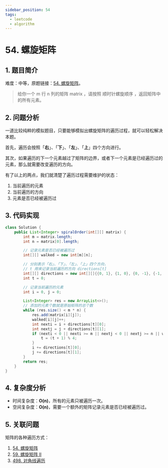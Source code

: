```yaml
---
sidebar_position: 54
tags:
  - leetcode
  - algorithm
---
```


# 54. 螺旋矩阵

## 1. 题目简介

难度：<Yellow>中等</Yellow>，原题链接：[54. 螺旋矩阵](https://leetcode.cn/problems/spiral-matrix/)。

> 给你一个 m 行 n 列的矩阵 matrix ，请按照 顺时针螺旋顺序 ，返回矩阵中的所有元素。

## 2. 问题分析

一道比较纯粹的模拟题目，只要能够模拟出螺旋矩阵的遍历过程，就可以轻松解决本题。

首先，遍历会按照「**右**」、「**下**」、「**左**」、「**上**」四个方向进行。

其次，如果遍历的下一个元素越过了矩阵的边界，或者下一个元素是已经遍历过的元素，那么就需要改变遍历的方向。

有了以上的两点，我们就清楚了遍历过程需要维护的状态：

1. 当前遍历的元素
2. 当前遍历的方向
3. 元素是否已经被遍历过

## 3. 代码实现

```java
class Solution {
    public List<Integer> spiralOrder(int[][] matrix) {
        int m = matrix.length;
        int n = matrix[0].length;

        // 记录元素是否已经被遍历过
        int[][] walked = new int[m][n];

        // 分别表示「右」、「下」、「左」、「上」四个方向，
        // t 用来记录当前遍历的方向 directions[t]
        int[][] directions = new int[][]{{0, 1}, {1, 0}, {0, -1}, {-1, 0}};
        int t = 0;

        // 记录当前遍历的元素
        int i = 0, j = 0;

        List<Integer> res = new ArrayList<>();
        // 添加的元素个数就是原始矩阵的总个数
        while (res.size() < m * n) {
            res.add(matrix[i][j]);
            walked[i][j]++;
            int nexti = i + directions[t][0];
            int nextj = j + directions[t][1];
            if (nexti < 0 || nexti >= m || nextj < 0 || nextj >= n || walked[nexti][nextj] > 0) {
                t = (t + 1) % 4;
            }
            i += directions[t][0];
            j += directions[t][1];
        }
        return res;
    }
}
```

## 4. 复杂度分析

- 时间复杂度：**O(n)**，所有的元素只被遍历一次。
- 空间复杂度：**O(n)**，需要一个额外的矩阵记录元素是否已经被遍历过。

## 5. 关联问题

矩阵的各种遍历方式：

1. [54. 螺旋矩阵](./leetcode-54.mdx)
2. [59. 螺旋矩阵 II](./leetcode-59.mdx)
3. [498. 对角线遍历](./leetcode-498.mdx)